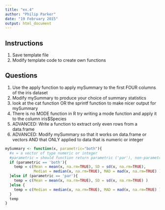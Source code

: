 ```yaml
---
title: "ex.4"
author: "Philip Parker"
date: "19 February 2015"
output: html_document
---
```


Instructions
------------

1. Save template file
2. Modify template code to create own functions

Questions
-------------

1. Use the apply function to apply mySummary to the first FOUR columns of the iris dataset
2. Modify mySummary to produce your choice of summary statistics
3. look at the cat function OR the sprintf function to make nicer output for mySummary
4. There is no MODE function in R try writing a mode function and apply it to the column iris$Species
5. ADVANCED: Write a function to extract only even rows from a data.frame
6. ADVANCED: Modify mySummary so that it  works on data.frame or vectors AND that ONLY applied to data that is numeric or integer

```r
mySummary <- function(x, parametric="both"){
  #x = a vector of type numeric or integer
  #parametric = should function return parametric ('par'), non-parametric ('npar'), or both ('both')
  if (parametric == 'both'){
    temp = c(Mean = mean(x, na.rm=TRUE), SD = sd(x, na.rm=TRUE), 
             Median = median(x, na.rm=TRUE), MAD = mad(x, na.rm=TRUE) )
  }else if (parametric == 'par'){
    temp = c(Mean = mean(x, na.rm=TRUE), SD = sd(x, na.rm=TRUE) )
  }else {
    temp = c(Median = median(x, na.rm=TRUE), MAD = mad(x, na.rm=TRUE) )
  }
  temp
}
```

